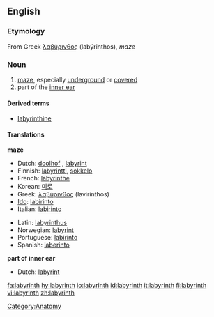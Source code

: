 {{wikipedia}}
==English==

===Etymology===
From Greek [[λαβύρινθος]] (labýrinthos), ''maze''

===Noun===
{{en-noun}}
# [[maze]], especially [[underground]] or [[covered]]
# part of the [[inner ear]]

====Derived terms====
*[[labyrinthine]]

====Translations====
'''maze'''
{{top}}
*Dutch: [[doolhof]] {{m}}, [[labyrint]] {{n}}
*Finnish: [[labyrintti]], [[sokkelo]]
*French: [[labyrinthe]]
*Korean: [[미로]]
*Greek: [[λαβύρινθος]] (lavirinthos) {{m}}
*[[Ido]]: [[labirinto]]
*Italian: [[labirinto]] {{m}}
{{mid}}
*Latin: [[labyrinthus]]
*Norwegian: [[labyrint]] {{m}}
*Portuguese: [[labirinto]] {{m}}
*Spanish: [[laberinto]] {{m}}
{{bottom}}

'''part of inner ear'''
{{top}}
*Dutch: [[labyrint]] {{n}}
{{mid}}
{{bottom}}

[[Category:Anatomy]]

[[fa:labyrinth]]
[[hy:labyrinth]]
[[io:labyrinth]]
[[id:labyrinth]]
[[it:labyrinth]]
[[fi:labyrinth]]
[[vi:labyrinth]]
[[zh:labyrinth]]